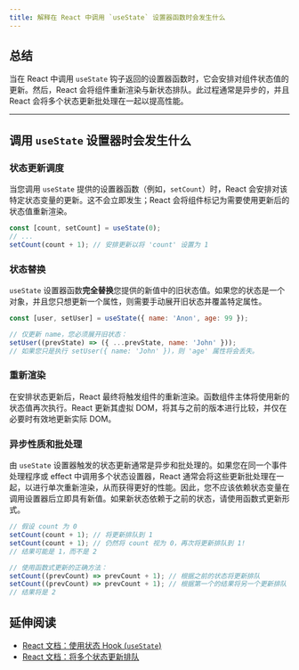 ```yaml
---
title: 解释在 React 中调用 `useState` 设置器函数时会发生什么
---
```


## 总结

当在 React 中调用 `useState` 钩子返回的设置器函数时，它会安排对组件状态值的更新。然后，React 会将组件重新渲染与新状态排队。此过程通常是异步的，并且 React 会将多个状态更新批处理在一起以提高性能。

***

## 调用 `useState` 设置器时会发生什么

### 状态更新调度

当您调用 `useState` 提供的设置器函数（例如，`setCount`）时，React 会安排对该特定状态变量的更新。这不会立即发生；React 会将组件标记为需要使用更新后的状态值重新渲染。

```javascript
const [count, setCount] = useState(0);
// ...
setCount(count + 1); // 安排更新以将 'count' 设置为 1
```

### 状态替换

`useState` 设置器函数**完全替换**您提供的新值中的旧状态值。如果您的状态是一个对象，并且您只想更新一个属性，则需要手动展开旧状态并覆盖特定属性。

```javascript
const [user, setUser] = useState({ name: 'Anon', age: 99 });

// 仅更新 name，您必须展开旧状态：
setUser((prevState) => ({ ...prevState, name: 'John' }));
// 如果您只是执行 setUser({ name: 'John' })，则 'age' 属性将会丢失。
```

### 重新渲染

在安排状态更新后，React 最终将触发组件的重新渲染。函数组件主体将使用新的状态值再次执行。React 更新其虚拟 DOM，将其与之前的版本进行比较，并仅在必要时有效地更新实际 DOM。

### 异步性质和批处理

由 `useState` 设置器触发的状态更新通常是异步和批处理的。如果您在同一个事件处理程序或 effect 中调用多个状态设置器，React 通常会将这些更新批处理在一起，以进行单次重新渲染，从而获得更好的性能。因此，您不应该依赖状态变量在调用设置器后立即具有新值。如果新状态依赖于之前的状态，请使用函数式更新形式。

```javascript
// 假设 count 为 0
setCount(count + 1); // 将更新排队到 1
setCount(count + 1); // 仍然将 count 视为 0，再次将更新排队到 1!
// 结果可能是 1，而不是 2

// 使用函数式更新的正确方法：
setCount((prevCount) => prevCount + 1); // 根据之前的状态将更新排队
setCount((prevCount) => prevCount + 1); // 根据第一个的结果将另一个更新排队
// 结果将是 2
```

## 延伸阅读

* [React 文档：使用状态 Hook (`useState`)](https://react.dev/reference/react/useState)
* [React 文档：将多个状态更新排队](https://react.dev/reference/react/useState#updating-state-based-on-the-previous-state)
